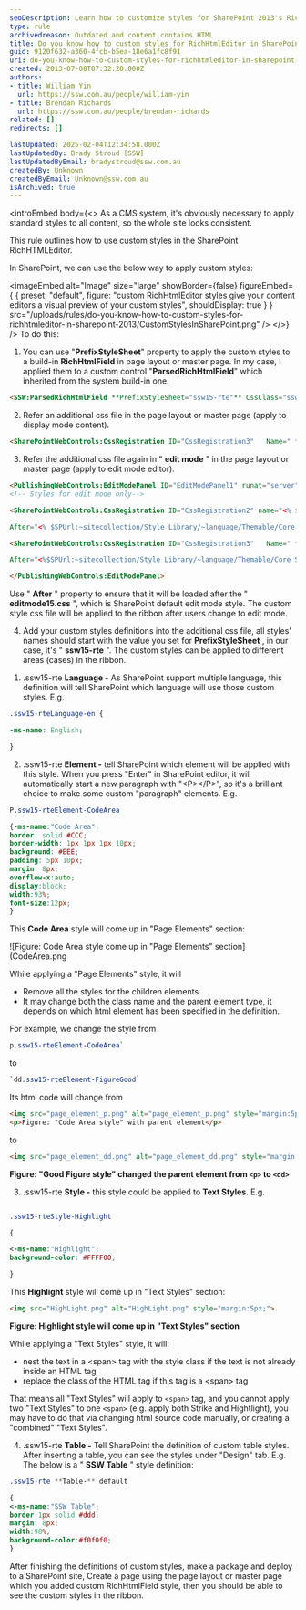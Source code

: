 ```yaml
---
seoDescription: Learn how to customize styles for SharePoint 2013's RichHtmlEditor using PrefixStyleSheet and CSS files for consistent site branding.
type: rule
archivedreason: Outdated and content contains HTML
title: Do you know how to custom styles for RichHtmlEditor in SharePoint 2013?
guid: 9120f632-a360-4fcb-b5ea-18e6a1fc8f91
uri: do-you-know-how-to-custom-styles-for-richhtmleditor-in-sharepoint-2013
created: 2013-07-08T07:32:20.000Z
authors:
- title: William Yin
  url: https://ssw.com.au/people/william-yin
- title: Brendan Richards
  url: https://ssw.com.au/people/brendan-richards
related: []
redirects: []

lastUpdated: 2025-02-04T12:34:58.000Z
lastUpdatedBy: Brady Stroud [SSW]
lastUpdatedByEmail: bradystroud@ssw.com.au
createdBy: Unknown
createdByEmail: Unknown@ssw.com.au
isArchived: true
---
```


<introEmbed
  body={<>
As a CMS system, it's obviously necessary to apply standard styles to all content, so the whole site looks consistent.

This rule outlines how to use custom styles in the SharePoint  RichHTMLEditor.

In SharePoint, we can use the below way to apply custom styles:


<imageEmbed
  alt="Image"
  size="large"
  showBorder={false}
  figureEmbed={ {
    preset: "default",
    figure: "custom RichHtmlEditor styles give your content editors a visual preview of your custom styles",
    shouldDisplay: true
  } }
  src="/uploads/rules/do-you-know-how-to-custom-styles-for-richhtmleditor-in-sharepoint-2013/CustomStylesInSharePoint.png"
/>
  </>}
/>
To do this:

1. You can use "**PrefixStyleSheet**" property to apply the custom styles to a build-in **RichHtmlField** in page layout or master page. In my case, I applied them to a custom control "**ParsedRichHtmlField**" which inherited from the system build-in one.

``` html
<SSW:ParsedRichHtmlField **PrefixStyleSheet="ssw15-rte"** CssClass="ssw-inputeditorfield" id="Content" FieldName="PublishingPageContent" InputFieldLabel="Rule Summary Info" runat="server"/>
```

2. Refer an additional css file in the page layout or master page (apply to display mode content).

``` html
<SharePointWebControls:CssRegistration ID="CssRegistration3"   Name=" **Themable/ssw.core.styles.v15.css** " runat="server"  EnableCssTheming="True"/>
```

3. Refer the additional css file again in " **edit mode** " in the page layout or master page (apply to edit mode editor).

``` html
<PublishingWebControls:EditModePanel ID="EditModePanel1" runat="server">
<!-- Styles for edit mode only-->

<SharePointWebControls:CssRegistration ID="CssRegistration2" name="<% $SPUrl:~sitecollection/Style Library/~language/Themable/Core Styles/editmode15.css %>"

After="<% $SPUrl:~sitecollection/Style Library/~language/Themable/Core Styles/pagelayouts15.css >" runat="server"/>

<SharePointWebControls:CssRegistration ID="CssRegistration3"   Name=" **Themable/ssw.core.styles.v15.css** " runat="server"  EnableCssTheming="True"

After="<%$SPUrl:~sitecollection/Style Library/~language/Themable/Core Styles/ **editmode15.css** >" />

</PublishingWebControls:EditModePanel>
```

Use " **After** " property to ensure that it will be loaded after the " **editmode15.css** ", which is SharePoint default edit mode style. The custom style css file will be applied to the ribbon after users change to edit mode.

4. Add your custom styles definitions into the additional css file, all styles' names should start with the value you set for  **PrefixStyleSheet** , in our case, it's " **ssw15-rte** ". The custom styles can be applied to different areas (cases) in the ribbon.

1) .ssw15-rte **Language -** As SharePoint support multiple language, this definition will tell SharePoint which language will use those custom styles. E.g.

``` css
.ssw15-rteLanguage-en {

-ms-name: English;

}
```

2) .ssw15-rte **Element -** tell SharePoint which element will be applied with this style. When you press "Enter" in SharePoint editor, it will automatically start a new paragraph with "&lt;P&gt;&lt;/P&gt;", so it's a brilliant choice to make some custom "paragraph" elements. E.g.

``` css
P.ssw15-rteElement-CodeArea

{-ms-name:"Code Area";
border: solid #CCC;
border-width: 1px 1px 1px 10px;
background: #EEE;
padding: 5px 10px;
margin: 8px;
overflow-x:auto;
display:block;
width:93%;
font-size:12px;
}
```

This  **Code Area** style will come up in "Page Elements" section:

![Figure: Code Area style come up in "Page Elements" section](CodeArea.png

While applying a "Page Elements" style, it will

* Remove all the styles for the children elements
* It may change both the class name and the parent element type, it depends on which html element has been specified in the definition.

For example, we change the style from

``` css
p.ssw15-rteElement-CodeArea`
```

to

``` css
`dd.ssw15-rteElement-FigureGood`
```

Its html code will change from

``` html
<img src="page_element_p.png" alt="page_element_p.png" style="margin:5px;width:650px;">
<p>Figure: "Code Area style" with parent element</p>

```

to

``` html
<img src="page_element_dd.png" alt="page_element_dd.png" style="margin:5px;width:650px;"><span style="color:#555555;font-size:11px;font-weight:bold;">
```

**Figure: "Good Figure style" changed the parent element from `<p>` to `<dd>`**

3) .ssw15-rte **Style -** this style could be applied to **Text Styles**. E.g.

``` css

.ssw15-rteStyle-Highlight

{

<-ms-name:"Highlight";
background-color: #FFFF00;

}

```

This  **Highlight** style will come up in "Text Styles" section:

``` html
<img src="HighLight.png" alt="HighLight.png" style="margin:5px;">
```

**Figure: Highlight style will come up in "Text Styles" section**

While applying a "Text Styles" style, it will:

* nest the text in a &lt;span&gt; tag with the style class if the text is not already inside an HTML tag
* replace the class of the HTML tag if this tag is a &lt;span&gt; tag

That means all "Text Styles" will apply to `<span>` tag, and you cannot apply two "Text Styles" to one `<span>` (e.g. apply both Strike and Hightlight), you may have to do that via changing html source code manually, or creating a "combined" "Text Styles".

4) .ssw15-rte **Table -** Tell SharePoint the definition of custom table styles. After inserting a table, you can see the styles under "Design" tab. E.g. The below is a " **SSW Table** " style definition:

``` css
.ssw15-rte **Table-** default

{
<-ms-name:"SSW Table";
border:1px solid #ddd;
margin: 8px;
width:98%;
background-color:#f0f0f0;
}

```

After finishing the definitions of custom styles, make a package and deploy to a SharePoint site, Create a page using the page layout or master page which you added custom RichHtmlField style, then you should be able to see the custom styles in the ribbon.

